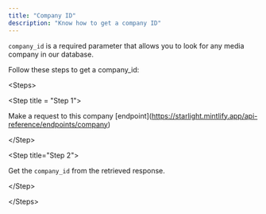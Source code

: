```yaml
---
title: "Company ID"
description: "Know how to get a company ID"
---
```


`company_id` is a required parameter that allows you to look for any media company in our database.

Follow these steps to get a company\_id:

\<Steps>

\<Step title = "Step 1">

&#x20; 	Make a request to this company \[endpoint]\(https://starlight.mintlify.app/api-reference/endpoints/company)

\</Step>

&#x20;\<Step title="Step 2">

Get the `company_id` from the retrieved response.

&#x20;\</Step>

\</Steps>